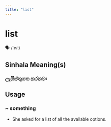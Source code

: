 ```yaml
---
title: "list"
---
```


# list

🗣️ /lɪst/

## Sinhala Meaning(s)

### ලැයිස්තුගත කරනවා

## Usage

### ~ something

- She asked for a list of all the available options.

